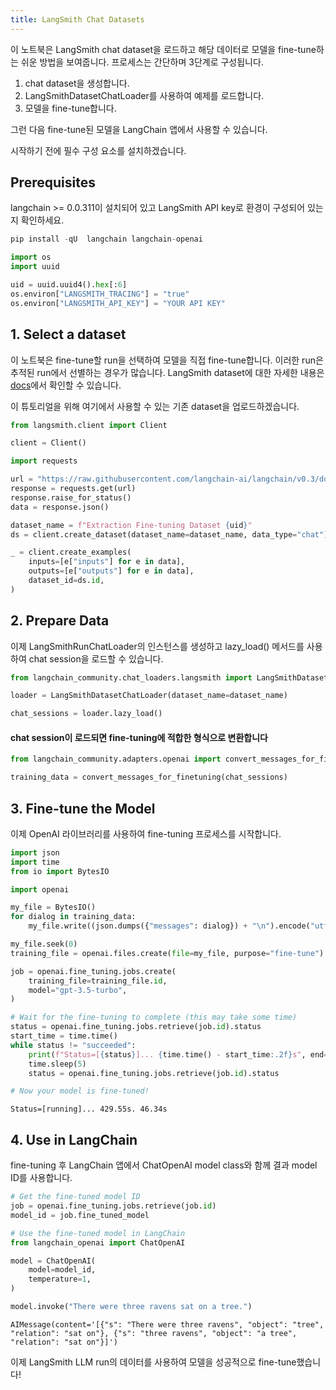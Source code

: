 ```yaml
---
title: LangSmith Chat Datasets
---
```


이 노트북은 LangSmith chat dataset을 로드하고 해당 데이터로 모델을 fine-tune하는 쉬운 방법을 보여줍니다.
프로세스는 간단하며 3단계로 구성됩니다.

1. chat dataset을 생성합니다.
2. LangSmithDatasetChatLoader를 사용하여 예제를 로드합니다.
3. 모델을 fine-tune합니다.

그런 다음 fine-tune된 모델을 LangChain 앱에서 사용할 수 있습니다.

시작하기 전에 필수 구성 요소를 설치하겠습니다.

## Prerequisites

langchain >= 0.0.311이 설치되어 있고 LangSmith API key로 환경이 구성되어 있는지 확인하세요.

```python
pip install -qU  langchain langchain-openai
```

```python
import os
import uuid

uid = uuid.uuid4().hex[:6]
os.environ["LANGSMITH_TRACING"] = "true"
os.environ["LANGSMITH_API_KEY"] = "YOUR API KEY"
```

## 1. Select a dataset

이 노트북은 fine-tune할 run을 선택하여 모델을 직접 fine-tune합니다. 이러한 run은 추적된 run에서 선별하는 경우가 많습니다. LangSmith dataset에 대한 자세한 내용은 [docs](https://docs.smith.langchain.com/evaluation/concepts#datasets)에서 확인할 수 있습니다.

이 튜토리얼을 위해 여기에서 사용할 수 있는 기존 dataset을 업로드하겠습니다.

```python
from langsmith.client import Client

client = Client()
```

```python
import requests

url = "https://raw.githubusercontent.com/langchain-ai/langchain/v0.3/docs/docs/integrations/chat_loaders/example_data/langsmith_chat_dataset.json"
response = requests.get(url)
response.raise_for_status()
data = response.json()
```

```python
dataset_name = f"Extraction Fine-tuning Dataset {uid}"
ds = client.create_dataset(dataset_name=dataset_name, data_type="chat")
```

```python
_ = client.create_examples(
    inputs=[e["inputs"] for e in data],
    outputs=[e["outputs"] for e in data],
    dataset_id=ds.id,
)
```

## 2. Prepare Data

이제 LangSmithRunChatLoader의 인스턴스를 생성하고 lazy_load() 메서드를 사용하여 chat session을 로드할 수 있습니다.

```python
from langchain_community.chat_loaders.langsmith import LangSmithDatasetChatLoader

loader = LangSmithDatasetChatLoader(dataset_name=dataset_name)

chat_sessions = loader.lazy_load()
```

#### chat session이 로드되면 fine-tuning에 적합한 형식으로 변환합니다

```python
from langchain_community.adapters.openai import convert_messages_for_finetuning

training_data = convert_messages_for_finetuning(chat_sessions)
```

## 3. Fine-tune the Model

이제 OpenAI 라이브러리를 사용하여 fine-tuning 프로세스를 시작합니다.

```python
import json
import time
from io import BytesIO

import openai

my_file = BytesIO()
for dialog in training_data:
    my_file.write((json.dumps({"messages": dialog}) + "\n").encode("utf-8"))

my_file.seek(0)
training_file = openai.files.create(file=my_file, purpose="fine-tune")

job = openai.fine_tuning.jobs.create(
    training_file=training_file.id,
    model="gpt-3.5-turbo",
)

# Wait for the fine-tuning to complete (this may take some time)
status = openai.fine_tuning.jobs.retrieve(job.id).status
start_time = time.time()
while status != "succeeded":
    print(f"Status=[{status}]... {time.time() - start_time:.2f}s", end="\r", flush=True)
    time.sleep(5)
    status = openai.fine_tuning.jobs.retrieve(job.id).status

# Now your model is fine-tuned!
```

```output
Status=[running]... 429.55s. 46.34s
```

## 4. Use in LangChain

fine-tuning 후 LangChain 앱에서 ChatOpenAI model class와 함께 결과 model ID를 사용합니다.

```python
# Get the fine-tuned model ID
job = openai.fine_tuning.jobs.retrieve(job.id)
model_id = job.fine_tuned_model

# Use the fine-tuned model in LangChain
from langchain_openai import ChatOpenAI

model = ChatOpenAI(
    model=model_id,
    temperature=1,
)
```

```python
model.invoke("There were three ravens sat on a tree.")
```

```output
AIMessage(content='[{"s": "There were three ravens", "object": "tree", "relation": "sat on"}, {"s": "three ravens", "object": "a tree", "relation": "sat on"}]')
```

이제 LangSmith LLM run의 데이터를 사용하여 모델을 성공적으로 fine-tune했습니다!